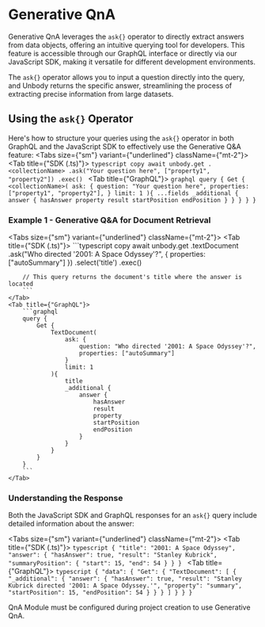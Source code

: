 
# Generative QnA

Generative QnA leverages the `ask{}` operator to directly extract answers from data objects, offering an intuitive querying tool for developers. This feature is accessible through our GraphQL interface or directly via our JavaScript SDK, making it versatile for different development environments.

The `ask{}` operator allows you to input a question directly into the query, and Unbody returns the specific answer, streamlining the process of extracting precise information from large datasets.

## Using the `ask{}` Operator

Here's how to structure your queries using the `ask{}` operator in both GraphQL and the JavaScript SDK to effectively use the Generative Q&A feature:
<Tabs size={"sm"} variant={"underlined"} className={"mt-2"}>
    <Tab title={"SDK (.ts)"}>
        ```typescript copy
        await unbody.get
                    .<collectionName>
                    .ask("Your question here", ["property1", "property2"])
                    .exec()
        ```
    </Tab>
    <Tab title={"GraphQL"}>
        ```graphql
        query {
            Get {
                <collectionName>(
                    ask: {
                        question: "Your question here",
                        properties: ["property1", "property2"],
                    }
                    limit: 1
                ){
                    ...fields
                    _additional {
                        answer {
                            hasAnswer
                            property
                            result
                            startPosition
                            endPosition
                        }
                    }
                }
            }
        }
        ```
    </Tab>
</Tabs>

### Example 1 - Generative Q&A for Document Retrieval
<Tabs size={"sm"} variant={"underlined"} className={"mt-2"}>
    <Tab title={"SDK (.ts)"}>
        ```typescript copy
        await unbody.get
                    .textDocument
                    .ask("Who directed '2001: A Space Odyssey'?", {
                        properties: ["autoSummary"]
                    })
                    .select('title')
                    .exec()

        // This query returns the document's title where the answer is located
        ```
    </Tab>
    <Tab title={"GraphQL"}>
        ```graphql
        query {
            Get {
                TextDocument(
                    ask: {
                        question: "Who directed '2001: A Space Odyssey'?",
                        properties: ["autoSummary"]
                    }
                    limit: 1
                ){
                    title
                    _additional {
                        answer {
                            hasAnswer
                            result
                            property
                            startPosition
                            endPosition
                        }
                    }
                }
            }
        }
        ```
    </Tab>
</Tabs>

### Understanding the Response

Both the JavaScript SDK and GraphQL responses for an `ask{}` query include detailed information about the answer:

<Tabs size={"sm"} variant={"underlined"} className={"mt-2"}>
    <Tab title={"SDK (.ts)"}>
        ```typescript
        {
            "title": "2001: A Space Odyssey",
            "answer": {
                "hasAnswer": true,
                "result": "Stanley Kubrick",
                "summaryPosition": {
                    "start": 15,
                    "end": 54
                }
            }
        }
        ```
    </Tab>
    <Tab title={"GraphQL"}>
        ```typescript
        {
            "data": {
                "Get": {
                    "TextDocument": [
                        {
                            "_additional": {
                                "answer": {
                                    "hasAnswer": true,
                                    "result": "Stanley Kubrick directed '2001: A Space Odyssey.'",
                                    "property": "summary",
                                    "startPosition": 15,
                                    "endPosition": 54
                                }
                            }
                        }
                    ]
                }
            }
        }
        ```
    </Tab>
</Tabs>

<Callout type="info">
   QnA Module must be configured during project creation to use Generative QnA.
</Callout>
